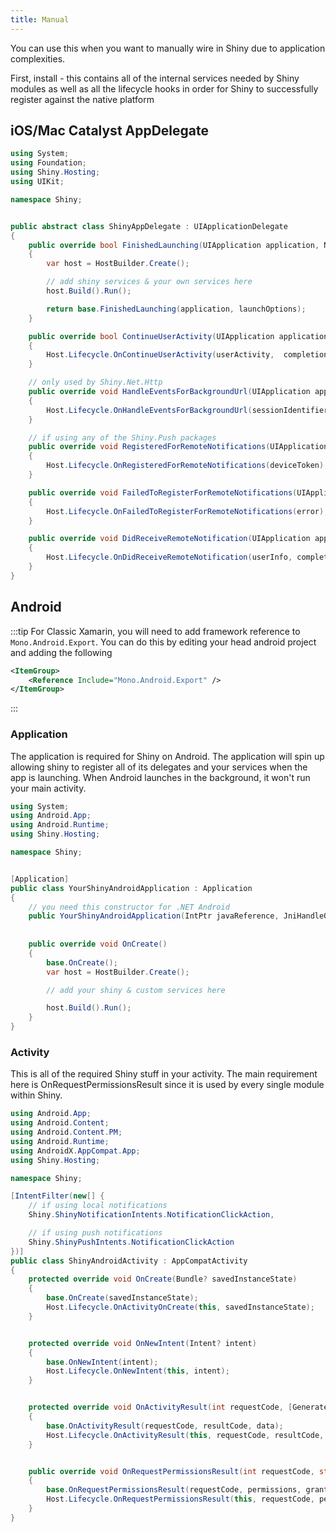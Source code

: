 ```yaml
---
title: Manual
---
```


You can use this when you want to manually wire in Shiny due to application complexities. 

First, install <NugetBadge name="Shiny.Core" /> - this contains all of the internal services needed by Shiny modules
as well as all the lifecycle hooks in order for Shiny to successfully register against the native platform


## iOS/Mac Catalyst AppDelegate

```csharp
using System;
using Foundation;
using Shiny.Hosting;
using UIKit;

namespace Shiny;


public abstract class ShinyAppDelegate : UIApplicationDelegate
{
    public override bool FinishedLaunching(UIApplication application, NSDictionary launchOptions)
    {
        var host = HostBuilder.Create();

        // add shiny services & your own services here
        host.Build().Run();

        return base.FinishedLaunching(application, launchOptions);
    }

    public override bool ContinueUserActivity(UIApplication application, NSUserActivity userActivity, UIApplicationRestorationHandler completionHandler)
    {
        Host.Lifecycle.OnContinueUserActivity(userActivity,  completionHandler);
    }

    // only used by Shiny.Net.Http
    public override void HandleEventsForBackgroundUrl(UIApplication application, string sessionIdentifier, Action completionHandler)
    {
        Host.Lifecycle.OnHandleEventsForBackgroundUrl(sessionIdentifier, completionHandler);
    }

    // if using any of the Shiny.Push packages
    public override void RegisteredForRemoteNotifications(UIApplication application, NSData deviceToken)
    {
        Host.Lifecycle.OnRegisteredForRemoteNotifications(deviceToken);
    }

    public override void FailedToRegisterForRemoteNotifications(UIApplication application, NSError error)
    {
        Host.Lifecycle.OnFailedToRegisterForRemoteNotifications(error);
    }

    public override void DidReceiveRemoteNotification(UIApplication application, NSDictionary userInfo, Action<UIBackgroundFetchResult> completionHandler)
    {
        Host.Lifecycle.OnDidReceiveRemoteNotification(userInfo, completionHandler);
    }
}

```

## Android

:::tip
For Classic Xamarin, you will need to add framework reference to `Mono.Android.Export`.  You can do this by editing your head android project and adding the following

```xml
<ItemGroup>
    <Reference Include="Mono.Android.Export" />
</ItemGroup>
```
:::

### Application

The application is required for Shiny on Android.  The application will spin up allowing shiny to register all of its delegates and your services when the app is launching.  When Android launches in the background, it won't run your main activity.

```csharp
using System;
using Android.App;
using Android.Runtime;
using Shiny.Hosting;

namespace Shiny;


[Application]
public class YourShinyAndroidApplication : Application
{
    // you need this constructor for .NET Android
    public YourShinyAndroidApplication(IntPtr javaReference, JniHandleOwnership transfer) : base(javaReference, transfer) {}
    
    
    public override void OnCreate()
    {
        base.OnCreate();
        var host = HostBuilder.Create();

        // add your shiny & custom services here

        host.Build().Run();
    }
}
```

### Activity

This is all of the required Shiny stuff in your activity.  The main requirement here is OnRequestPermissionsResult since it is used
by every single module within Shiny.

```csharp
using Android.App;
using Android.Content;
using Android.Content.PM;
using Android.Runtime;
using AndroidX.AppCompat.App;
using Shiny.Hosting;

namespace Shiny;

[IntentFilter(new[] {
    // if using local notifications
    Shiny.ShinyNotificationIntents.NotificationClickAction, 

    // if using push notifications
    Shiny.ShinyPushIntents.NotificationClickAction
})]
public class ShinyAndroidActivity : AppCompatActivity
{
    protected override void OnCreate(Bundle? savedInstanceState)
    {
        base.OnCreate(savedInstanceState);
        Host.Lifecycle.OnActivityOnCreate(this, savedInstanceState);
    }


    protected override void OnNewIntent(Intent? intent)
    {
        base.OnNewIntent(intent);
        Host.Lifecycle.OnNewIntent(this, intent);
    }


    protected override void OnActivityResult(int requestCode, [GeneratedEnum] Result resultCode, Intent? data)
    {
        base.OnActivityResult(requestCode, resultCode, data);
        Host.Lifecycle.OnActivityResult(this, requestCode, resultCode, data);
    }


    public override void OnRequestPermissionsResult(int requestCode, string[] permissions, [GeneratedEnum] Permission[] grantResults)
    {
        base.OnRequestPermissionsResult(requestCode, permissions, grantResults);
        Host.Lifecycle.OnRequestPermissionsResult(this, requestCode, permissions, grantResults);
    }
}
```